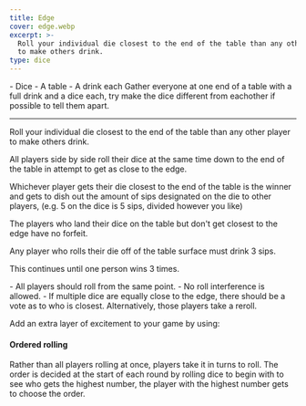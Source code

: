 ```yaml
---
title: Edge
cover: edge.webp
excerpt: >-
  Roll your individual die closest to the end of the table than any other player
  to make others drink.
type: dice
---
```


<GameHero
  cover="/BeerGoggleGames/images/edge.webp"
  alt="Edge"
/>

<GameSection title="Equipment" icon="/BeerGoggleGames/images/liquor.webp">
-   Dice
-   A table
-   A drink each
</GameSection>

<GameSection title="Setup" icon="/BeerGoggleGames/images/settings.webp">
Gather everyone at one end of a table with a full drink and a dice each, try make the dice different from eachother if possible to tell them apart.

* * *
</GameSection>

<GameSection title="Aim of the Game" icon="/BeerGoggleGames/images/target.webp">
<p>Roll your individual die closest to the end of the table than any other player to make others drink.</p>
</GameSection>

<GameSection title="How to Play" icon="/BeerGoggleGames/images/question.webp">
All players side by side roll their dice at the same time down to the end of the table in attempt to get as close to the edge.

Whichever player gets their die closest to the end of the table is the winner and gets to dish out the amount of sips designated on the die to other players, (e.g. 5 on the dice is 5 sips, divided however you like)

The players who land their dice on the table but don't get closest to the edge have no forfeit.

Any player who rolls their die off of the table surface must drink 3 sips.

This continues until one person wins 3 times.
</GameSection>

<GameSection title="Rules" icon="/BeerGoggleGames/images/rules.webp">
-   All players should roll from the same point.
-   No roll interference is allowed.
-   If multiple dice are equally close to the edge, there should be a vote as to who is closest. Alternatively, those players take a reroll.
</GameSection>

<GameSection title="Special Edition" icon="/BeerGoggleGames/images/special.webp">

<p>Add an extra layer of excitement to your game by using:</p>

<h4>Ordered rolling</h4>

<p>Rather than all players rolling at once, players take it in turns to roll. The order is decided at the start of each round by rolling dice to begin with to see who gets the highest number, the player with the highest number gets to choose the order.</p>
</GameSection>

<ShareButtons title="Edge" />

<FeedbackCard>
</FeedbackCard>
